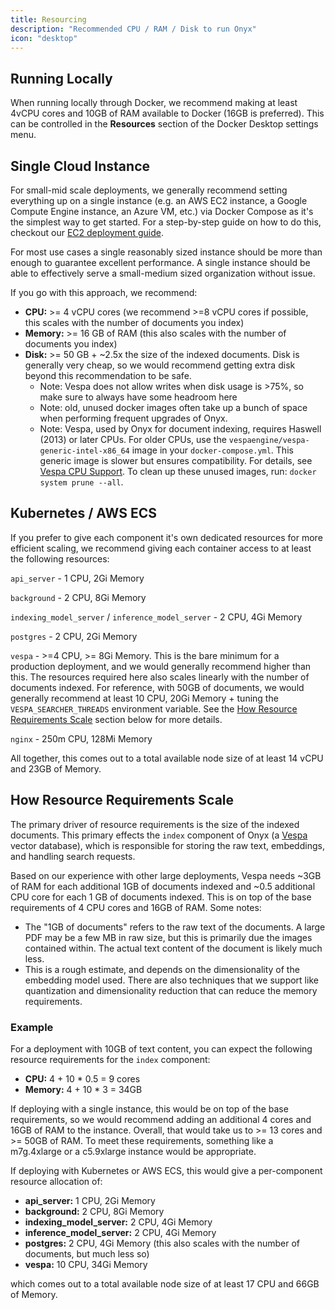 ```yaml
---
title: Resourcing
description: "Recommended CPU / RAM / Disk to run Onyx"
icon: "desktop"
---
```


## Running Locally

When running locally through Docker, we recommend making at least 4vCPU cores and 10GB of RAM available to Docker
(16GB is preferred). This can be controlled in the **Resources** section of the Docker Desktop settings menu.

## Single Cloud Instance

For small-mid scale deployments, we generally recommend setting everything up on a single instance
(e.g. an AWS EC2 instance, a Google Compute Engine instance, an Azure VM, etc.) via Docker Compose as it's
the simplest way to get started. For a step-by-step guide on how to do this, checkout our
[EC2 deployment guide](https://docs.onyx.app/production/aws/ec2).

For most use cases a single reasonably sized instance should be more than enough to guarantee excellent
performance. A single instance should be able to effectively serve a small-medium sized organization
without issue.

If you go with this approach, we recommend:

- **CPU:** >= 4 vCPU cores (we recommend >=8 vCPU cores if possible, this scales with the number of documents you index)
- **Memory:** >= 16 GB of RAM (this also scales with the number of documents you index)
- **Disk:** >= 50 GB + ~2.5x the size of the indexed documents. Disk is generally very cheap, so
  we would recommend getting extra disk beyond this recommendation to be safe.
  - Note: Vespa does not allow writes when disk usage is >75%, so make sure to always have some headroom here
  - Note: old, unused docker images often take up a bunch of space when performing frequent upgrades of Onyx.
  - Note: Vespa, used by Onyx for document indexing, requires Haswell (2013) or later CPUs. For older CPUs, use the `vespaengine/vespa-generic-intel-x86_64` image in your `docker-compose.yml`. This generic image is slower but ensures compatibility. For details, see [Vespa CPU Support](https://docs.vespa.ai/en/cpu-support.html).
    To clean up these unused images, run: `docker system prune --all`.

## Kubernetes / AWS ECS

If you prefer to give each component it's own dedicated resources for more efficient
scaling, we recommend giving each container access to at least the following resources:

`api_server` - 1 CPU, 2Gi Memory

`background` - 2 CPU, 8Gi Memory

`indexing_model_server` / `inference_model_server` - 2 CPU, 4Gi Memory

`postgres` - 2 CPU, 2Gi Memory

`vespa` - >=4 CPU, >= 8Gi Memory. This is the bare minimum for a production deployment, and we would generally recommend
higher than this. The resources required here also scales linearly with the number of documents indexed.
For reference, with 50GB of documents, we would generally recommend at least 10 CPU, 20Gi Memory +
tuning the `VESPA_SEARCHER_THREADS` environment variable. See the [How Resource Requirements Scale](#how-resource-requirements-scale) 
section below for more details.

`nginx` - 250m CPU, 128Mi Memory

All together, this comes out to a total available node size of at least 14 vCPU and 23GB of Memory.

## How Resource Requirements Scale

The primary driver of resource requirements is the size of the indexed documents. This primary effects
the `index` component of Onyx (a [Vespa](https://vespa.ai/) vector database), which is responsible for storing the 
raw text, embeddings, and handling search requests. 

Based on our experience with other large deployments, Vespa needs ~3GB of RAM for each additional 
1GB of documents indexed and ~0.5 additional CPU core for each 1 GB of documents indexed. 
This is on top of the base requirements of 4 CPU cores and 16GB of RAM. Some notes:
- The "1GB of documents" refers to the raw text of the documents. A large PDF may be a few MB in raw size, but this 
is primarily due the images contained within. The actual text content of the document is likely much less.
- This is a rough estimate, and depends on the dimensionality of the embedding model used. There are also 
techniques that we support like quantization and dimensionality reduction that can reduce the memory requirements.


### Example

For a deployment with 10GB of text content, you can expect the following resource requirements for the `index` component:

- **CPU:** 4 + 10 * 0.5 = 9 cores
- **Memory:** 4 + 10 * 3 = 34GB

If deploying with a single instance, this would be on top of the base requirements, so we would recommend adding an additional
4 cores and 16GB of RAM to the instance. Overall, that would take us to >= 13 cores and >= 50GB of RAM. To meet these requirements,
something like a m7g.4xlarge or a c5.9xlarge instance would be appropriate.


If deploying with Kubernetes or AWS ECS, this would give a per-component resource allocation of:

- **api_server:** 1 CPU, 2Gi Memory
- **background:** 2 CPU, 8Gi Memory
- **indexing_model_server:** 2 CPU, 4Gi Memory
- **inference_model_server:** 2 CPU, 4Gi Memory
- **postgres:** 2 CPU, 4Gi Memory (this also scales with the number of documents, but much less so)
- **vespa:** 10 CPU, 34Gi Memory

which comes out to a total available node size of at least 17 CPU and 66GB of Memory.
